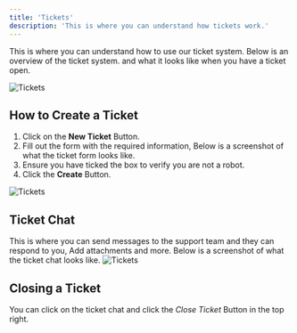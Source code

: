 ```yaml
---
title: 'Tickets'
description: 'This is where you can understand how tickets work.'
---
```


This is where you can understand how to use our ticket system. Below is an overview of the ticket system. and what it looks like when you have a ticket open.

![Tickets](/media/ticket-overview.png)

## How to Create a Ticket

1. Click on the **New Ticket** Button.
2. Fill out the form with the required information, Below is a screenshot of what the ticket form looks like.
3. Ensure you have ticked the box to verify you are not a robot.
4. Click the **Create** Button.


![Tickets](/media/creating-a-ticket.png)


## Ticket Chat
This is where you can send messages to the support team and they can respond to you, Add attachments and more. Below is a screenshot of what the ticket chat looks like. 
![Tickets](/media/ticket-chat.png)

## Closing a Ticket

You can click on the ticket chat and click the *Close Ticket* Button in the top right.